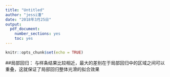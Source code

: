 ---
title: "Untitled"
author: "jessi潘"
date: "2018年3月25日"
output: 
  pdf_document: 
    number_sections: yes
    toc: yes
---


```{r setup, include=FALSE}
knitr::opts_chunk$set(echo = TRUE)
```


##局部回归：
与样条结果比较相近，最大的差别在于局部回归中的区域之间可以重叠，这就保证了局部回归整体光滑的拟合效果